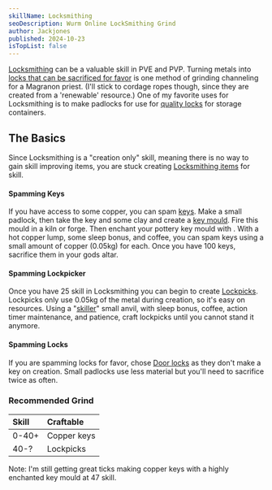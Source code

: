 ```yaml
---
skillName: Locksmithing
seoDescription: Wurm Online LockSmithing Grind
author: Jackjones
published: 2024-10-23
isTopList: false
---
```


[Locksmithing](https://www.wurmpedia.com/index.php/Locksmithing) can be a valuable skill in PVE and PVP. Turning metals into [locks that can be sacrificed for favor](https://www.wurmpedia.com/index.php/Favor#Double_bonus_materials) is one method of grinding channeling for a Magranon priest. (I'll stick to cordage ropes though, since they are created from a 'renewable' resource.) One of my favorite uses for Locksmithing is to make padlocks for use for [quality locks](https://www.wurmpedia.com/index.php/Quality_lock) for storage containers.

## The Basics

Since Locksmithing is a "creation only" skill, meaning there is no way to gain skill improving items, you are stuck creating [Locksmithing items](https://www.wurmpedia.com/index.php/Category:Locksmithing_items) for skill.

#### Spamming Keys

If you have access to some copper, you can spam [keys](https://www.wurmpedia.com/index.php/Key). Make a small padlock, then take the key and some clay and create a [key mould](https://www.wurmpedia.com/index.php/Key_mould). Fire this mould in a kiln or forge. Then enchant your pottery key mould with <Definition text="CoC" title="Circle of Cunning" link="https://www.wurmpedia.com/index.php/Circle_of_cunning" />. With a hot copper lump, some sleep bonus, and coffee, you can spam keys using a small amount of copper (0.05kg) for each. Once you have 100 keys, sacrifice them in your gods altar.

#### Spamming Lockpicker

Once you have 25 skill in Locksmithing you can begin to create [Lockpicks](https://www.wurmpedia.com/index.php/Lock_picks). Lockpicks only use 0.05kg of the metal during creation, so it's easy on resources. Using a "[skiller](/skills/skillers)" small anvil, with sleep bonus, coffee, action timer maintenance, and patience, craft lockpicks until you cannot stand it anymore.

#### Spamming Locks

If you are spamming locks for favor, chose [Door locks](https://www.wurmpedia.com/index.php/Door_lock) as they don't make a key on creation. Small padlocks use less material but you'll need to sacrifice twice as often.

### Recommended Grind

| Skill | Craftable |
|:-|:-|
| 0-40+ | Copper keys |
| 40-? | Lockpicks |

Note: I'm still getting great ticks making copper keys with a highly enchanted key mould at 47 skill.
